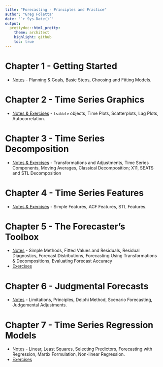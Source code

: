 ```yaml
---
title: "Forecasting - Principles and Practice"
author: "Greg Foletta"
date: "`r Sys.Date()`"
output:
  prettydoc::html_pretty:
    theme: architect
    highlight: github
    toc: true
---
```


# Chapter 1 - Getting Started

* [Notes](01-getting_started.html) - Planning & Goals, Basic Steps, Choosing and Fitting Models.

# Chapter 2 - Time Series Graphics

* [Notes & Exercises](02-time_series_graphics.html) - `tsibble` objects, Time Plots, Scatterplots, Lag Plots, Autocorrelation.

# Chapter 3 - Time Series Decomposition

* [Notes & Exercises](03-time_series_decomposition.html) - Transformations and Adjustments, Time Series Components, Moving Averages, Classical Decomposition; X11, SEATS and STL Decomposition

# Chapter 4 - Time Series Features

* [Notes & Exercises](04-time_series_features.html) - Simple Features, ACF Features, STL Features.

# Chapter 5 - The Forecaster's Toolbox

* [Notes](05-forecasters_toolbox.html) - Simple Methods, Fitted Values and Residuals, Residual Diagnostics, Forecast Distributions, Forecasting Using Transformations & Decompositions, Evaluating Forecast Accuracy
* [Exercises](05-exercises.html)

# Chapter 6 - Judgmental Forecasts

* [Notes](06-judgemental_forecasts.html) - Limitations, Principles, Delphi Method, Scenario Forecasting, Judgemental Adjustments.

# Chapter 7 - Time Series Regression Models 

* [Notes](07-time_series_regression.html) - Linear, Least Squares, Selecting Predictors, Forecasting with Regression, Martix Formulation, Non-linear Regression.
* [Exercises](06-exercises.html)
